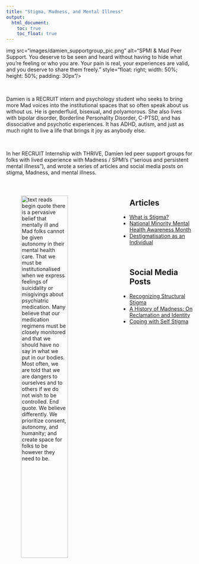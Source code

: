```yaml
---
title: "Stigma, Madness, and Mental Illness"
output:
  html_document:
    toc: true
    toc_float: true
---
```


img src="images/damien_supportgroup_pic.png" alt="SPMI & Mad 
Peer Support. You deserve to be seen and heard without having to hide what you’re feeling or who you are. Your pain is real, your experiences are valid, and you deserve to share them freely." style="float: right; width: 50%; height: 50%; padding: 30px"/>

<br> 

Damien is a RECRUIT intern and psychology student who seeks to bring more Mad voices into the institutional spaces that so often speak about us without us. He is genderfluid, bisexual, and polyamorous. She also lives with bipolar disorder, Borderline Personality Disorder, C-PTSD, and has dissociative and psychotic experiences. It has ADHD, autism, and just as much right to live a life that brings it joy as anybody else.

<br>

In her RECRUIT Internship with THRIVE, Damien led peer support groups for folks with lived experience with Madness / SPMI's ("serious and persistent mental illness"), and wrote a series of articles and social media posts on stigma, Madness, and mental illness.

<img src="images/damien_spmi_quote.png" alt="text reads begin quote there is a pervasive belief that mentally ill and Mad folks cannot be given autonomy in their mental health care. That we must be institutionalised when we express feelings of suicidality or misgivings about psychiatric medication. Many believe that our medication regimens must be closely monitored and that we should have no say in what we put in our bodies. Most often, we are told that we are dangers to ourselves and to others if we do not wish to be controlled. End quote. We believe differently. We prioritize consent, autonomy, and humanity; and create space for folks to be however they need to be." style="float: left; width: 50%; height: 50%; padding: 40px"/>

<br>

## Articles

* [What is Stigma?](https://drive.google.com/file/d/1H7VwC261ycMPdIiHggY81KgGg8VPt534/view?usp=sharing)
* [National Minority Mental Health Awareness Month](https://drive.google.com/file/d/1Y__bUhr05K9iLfKBxKljGgGR9MwCwOy8/view?usp=sharing)
* [Destigmatisation as an Individual](https://drive.google.com/file/d/1BNxqszW7O8Hd_Yu7XoaasjTiLDV85skB/view?usp=sharing)

<br>

## Social Media Posts

* [Recognizing Structural Stigma](https://www.instagram.com/p/C-7vZfIOdvB/?utm_source=ig_web_copy_link&igsh=MzRlODBiNWFlZA==)
* [A History of Madness: On Reclamation and Identity](https://www.instagram.com/p/C95LAUOuHJX/?utm_source=ig_web_copy_link&igsh=MzRlODBiNWFlZA==)
* [Coping with Self Stigma](https://www.instagram.com/p/C9LK083vS5U/?utm_source=ig_web_copy_link&igsh=MzRlODBiNWFlZA==)

<br>

<br>

<br>

